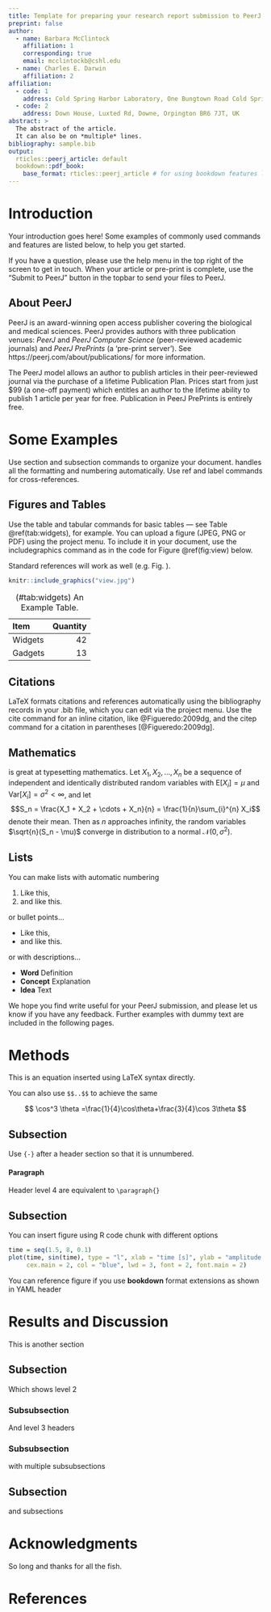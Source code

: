 ```yaml
---
title: Template for preparing your research report submission to PeerJ using RMarkdown
preprint: false
author: 
  - name: Barbara McClintock
    affiliation: 1
    corresponding: true
    email: mcclintockb@cshl.edu
  - name: Charles E. Darwin
    affiliation: 2
affiliation:
  - code: 1
    address: Cold Spring Harbor Laboratory, One Bungtown Road Cold Spring Harbor, NY 11724
  - code: 2
    address: Down House, Luxted Rd, Downe, Orpington BR6 7JT, UK
abstract: >
  The abstract of the article.
  It can also be on *multiple* lines.
bibliography: sample.bib
output:
  rticles::peerj_article: default
  bookdown::pdf_book:
    base_format: rticles::peerj_article # for using bookdown features like \@ref()
---
```



# Introduction {-}

Your introduction goes here! Some examples of commonly used commands and features are listed below, to help you get started.

If you have a question, please use the help menu in the top right of the screen to get in touch. When your article or pre-print is complete, use the "Submit to PeerJ" button in the topbar to send your files to PeerJ.

## About PeerJ {-}

PeerJ is an award-winning open access publisher covering the biological and medical sciences.  PeerJ provides authors with three publication venues: *PeerJ* and *PeerJ Computer Science* (peer-reviewed academic journals) and *PeerJ PrePrints* (a 'pre-print server'). See https://peerj.com/about/publications/ for more information.

The PeerJ model allows an author to publish articles in their peer-reviewed journal via the purchase of a lifetime Publication Plan. Prices start from just \$99 (a one-off payment) which entitles an author to the lifetime ability to publish 1 article per year for free. Publication in PeerJ PrePrints is entirely free.

# Some \LaTeX{} Examples {-}

Use section and subsection commands to organize your document. \LaTeX{} handles all the formatting and numbering automatically. Use ref and label commands for cross-references.

## Figures and Tables {-}

Use the table and tabular commands for basic tables --- see Table \@ref(tab:widgets), for example. You can upload a figure (JPEG, PNG or PDF) using the project menu. To include it in your document, use the includegraphics command as in the code for Figure \@ref(fig:view) below.

Standard \LaTeX references will work as well (e.g. Fig. \ref{fig:view}).

<!-- There are three ways to include figures: -->
<!-- 1. The LaTeX way -->
<!-- 

\begin{figure}[ht]
\centering
\includegraphics[width=\linewidth]{view}
\caption{An example image.}
\label{fig:view}
\end{figure} 

 -->

<!-- 2. The RMarkdown way -->

```r
knitr::include_graphics("view.jpg")
```


<!-- 3. The pandoc way -->
<!-- 

![An example image. Text *can* be processed with markdown.](view.jpg){#view width = 100%}

 -->

<!-- 
\begin{table}[ht]
\centering
\begin{tabular}{l|r}
Item & Quantity \\\hline
Widgets & 42 \\
Gadgets & 13
\end{tabular}
\caption{\label{tab:widgets}An example table.}
\end{table}
-->

Item     Quantity
------- ---------
Widgets        42
Gadgets        13

Table: (\#tab:widgets) An Example Table.

## Citations {-}

LaTeX formats citations and references automatically using the bibliography records in your .bib file, which you can edit via the project menu. Use the cite command for an inline citation, like @Figueredo:2009dg, and the citep command for a citation in parentheses [@Figueredo:2009dg].

## Mathematics {-}

\LaTeX{} is great at typesetting mathematics. Let $X_1, X_2, \ldots, X_n$ be a sequence of independent and identically distributed random variables with $\text{E}[X_i] = \mu$ and $\text{Var}[X_i] = \sigma^2 < \infty$, and let
$$S_n = \frac{X_1 + X_2 + \cdots + X_n}{n}
      = \frac{1}{n}\sum_{i}^{n} X_i$$
denote their mean. Then as $n$ approaches infinity, the random variables $\sqrt{n}(S_n - \mu)$ converge in distribution to a normal $\mathcal{N}(0, \sigma^2)$.

## Lists {-}

You can make lists with automatic numbering \dots


1. Like this,
1. and like this.

or bullet points...

- Like this,
- and like this.

or with descriptions...

- **Word** Definition
- **Concept** Explanation
- **Idea** Text


We hope you find write\LaTeX\ useful for your PeerJ submission, and please let us know if you have any feedback. Further examples with dummy text are included in the following pages.

# Methods {-}

This is an equation inserted using LaTeX syntax directly.

\begin{equation}
\cos^3 \theta =\frac{1}{4}\cos\theta+\frac{3}{4}\cos 3\theta
\label{eq:refname2}
\end{equation}

You can also use `$$..$$` to achieve the same

$$
\cos^3 \theta =\frac{1}{4}\cos\theta+\frac{3}{4}\cos 3\theta
$$

## Subsection {-}

Use `{-}` after a header section so that it is unnumbered.

#### Paragraph  

Header level 4 are equivalent to `\paragraph{}`

## Subsection {-}


You can insert figure using R code chunk with different options

```r
time = seq(1.5, 8, 0.1)
plot(time, sin(time), type = "l", xlab = "time [s]", ylab = "amplitude [m]", 
     cex.main = 2, col = "blue", lwd = 3, font = 2, font.main = 2)
```


You can reference figure if you use **bookdown** format extensions as shown in YAML header

# Results and Discussion {-}

This is another section

## Subsection {-}

Which shows level 2

### Subsubsection {-}

And level 3 headers

### Subsubsection {-}

with multiple subsubsections

## Subsection {-}

and subsections

# Acknowledgments {-}

So long and thanks for all the fish.

# References

